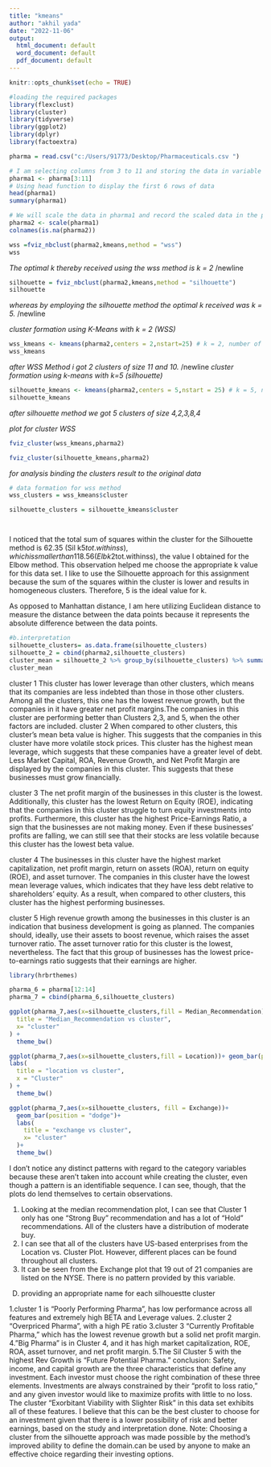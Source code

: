 ```yaml
---
title: "kmeans"
author: "akhil yada"
date: "2022-11-06"
output:
  html_document: default
  word_document: default
  pdf_document: default
---
```


```r
knitr::opts_chunk$set(echo = TRUE)
```


```r
#loading the required packages 
library(flexclust)
library(cluster)
library(tidyverse)
library(ggplot2)
library(dplyr)
library(factoextra)
```

```r

pharma = read.csv("c:/Users/91773/Desktop/Pharmaceuticals.csv ")                             

# I am selecting columns from 3 to 11 and storing the data in variable pharma1
pharma1 <- pharma[3:11]
# Using head function to display the first 6 rows of data
head(pharma1)
summary(pharma1)

# We will scale the data in pharma1 and record the scaled data in the pharma2 dataframe because the variables are measured with varying weights throughout the rows.
pharma2 <- scale(pharma1)
colnames(is.na(pharma2))


```





```r
wss =fviz_nbclust(pharma2,kmeans,method = "wss")
wss
```
*The optimal k thereby received using the wss method is k = 2 *
/newline

```r
silhouette = fviz_nbclust(pharma2,kmeans,method = "silhouette")
silhouette
```
*whereas by employing the silhouette method the optimal k received was k = 5.*
/newline

*cluster formation using K-Means with k = 2 (WSS)*
```r
wss_kmeans <- kmeans(pharma2,centers = 2,nstart=25) # k = 2, number of restarts = 25
wss_kmeans
```
*after WSS Method i got 2 clusters of size 11 and 10.*
/newline
*cluster formation using k-means with k=5 (silhouette)*
```r
silhouette_kmeans <- kmeans(pharma2,centers = 5,nstart = 25) # k = 5, number of restarts = 25
silhouette_kmeans
```
*after silhouette method we got 5 clusters of size 4,2,3,8,4*


*plot for cluster WSS*
```r
fviz_cluster(wss_kmeans,pharma2)
```


```r
fviz_cluster(silhouette_kmeans,pharma2)
```
*for analysis binding the clusters result to the original data*
```r

# data formation for wss method
wss_clusters = wss_kmeans$cluster

silhouette_clusters = silhouette_kmeans$cluster




```

I noticed that the total sum of squares within the cluster for the Silhouette method is 62.35 (Sil k5$tot.withinss), which is smaller than 118.56 (Elb k2$tot.withinss), the value I obtained for the Elbow method. This observation helped me choose the appropriate k value for this data set.
I like to use the Silhouette approach for this assignment because the sum of the squares within the cluster is lower and results in homogeneous clusters. Therefore, 5 is the ideal value for k.

As opposed to Manhattan distance, I am here utilizing Euclidean distance to measure the distance between the data points because it represents the absolute difference between the data points.
```r
#b.interpretation 
silhouette_clusters= as.data.frame(silhouette_clusters)
silhouette_2 = cbind(pharma2,silhouette_clusters)
cluster_mean = silhouette_2 %>% group_by(silhouette_clusters) %>% summarise_all("mean")
cluster_mean

```



cluster 1
This cluster has lower leverage than other clusters, which means that its companies are less indebted than those in those other clusters.
Among all the clusters, this one has the lowest revenue growth, but the companies in it have greater net profit margins.The companies in this cluster are performing better than Clusters 2,3, and 5, when the other factors are included.
cluster 2
When compared to other clusters, this cluster's mean beta value is higher. This suggests that the companies in this cluster have more volatile stock prices.
This cluster has the highest mean leverage, which suggests that these companies have a greater level of debt.
Less Market Capital, ROA, Revenue Growth, and Net Profit Margin are displayed by the companies in this cluster. This suggests that these businesses must grow financially.

cluster 3
The net profit margin of the businesses in this cluster is the lowest. Additionally, this cluster has the lowest Return on Equity (ROE), indicating that the companies in this cluster struggle to turn equity investments into profits.
Furthermore, this cluster has the highest Price-Earnings Ratio, a sign that the businesses are not making money.
Even if these businesses' profits are falling, we can still see that their stocks are less volatile because this cluster has the lowest beta value.

cluster 4
The businesses in this cluster have the highest market capitalization, net profit margin, return on assets (ROA), return on equity (ROE), and asset turnover.
The companies in this cluster have the lowest mean leverage values, which indicates that they have less debt relative to shareholders' equity.
As a result, when compared to other clusters, this cluster has the highest performing businesses.

cluster 5
High revenue growth among the businesses in this cluster is an indication that business development is going as planned.
The companies should, ideally, use their assets to boost revenue, which raises the asset turnover ratio. The asset turnover ratio for this cluster is the lowest, nevertheless.
The fact that this group of businesses has the lowest price-to-earnings ratio suggests that their earnings are higher.

```r
library(hrbrthemes)

pharma_6 = pharma[12:14]
pharma_7 = cbind(pharma_6,silhouette_clusters)

ggplot(pharma_7,aes(x=silhouette_clusters,fill = Median_Recommendation))+geom_bar(position = "dodge") + labs(
  title = "Median_Recommendation vs cluster",
  x= "cluster"
) +
  theme_bw()
```
```r
ggplot(pharma_7,aes(x=silhouette_clusters,fill = Location))+ geom_bar(position = "dodge")
labs(
  title = "location vs cluster",
  x = "Cluster"
) +
  theme_bw()
```

```r
ggplot(pharma_7,aes(x=silhouette_clusters, fill = Exchange))+
  geom_bar(position = "dodge")+
  labs(
    title = "exchange vs cluster",
    x= "cluster"
  )+
  theme_bw()
```
I don't notice any distinct patterns with regard to the category variables because these aren't taken into account while creating the cluster, even though a pattern is an identifiable sequence. I can see, though, that the plots do lend themselves to certain observations.

1. Looking at the median recommendation plot, I can see that Cluster 1 only has one "Strong Buy" recommendation and has a lot of "Hold" recommendations. All of the clusters have a distribution of moderate buy.
2. I can see that all of the clusters have US-based enterprises from the Location vs. Cluster Plot. However, different places can be found throughout all clusters.
3. It can be seen from the Exchange plot that 19 out of 21 companies are listed on the NYSE. There is no pattern provided by this variable.
D) providing an appropriate name for each silhouestte cluster 

1.cluster 1 is "Poorly Performing Pharma", has low performance across all features and extremely high BETA and Leverage values.
2.cluster 2 "Overpriced Pharma", with a high PE ratio
3.cluster 3 "Currently Profitable Pharma," which has the lowest revenue growth but a solid net profit margin.
4."Big Pharma" is in Cluster 4, and it has high market capitalization, ROE, ROA, asset turnover, and net profit margin.
5.The Sil Cluster 5 with the highest Rev Growth is "Future Potential Pharma."
conclusion:
Safety, income, and capital growth are the three characteristics that define any investment. Each investor must choose the right combination of these three elements.
Investments are always constrained by their "profit to loss ratio," and any given investor would like to maximize profits with little to no loss. The cluster "Exorbitant Viability with Slighter Risk" in this data set exhibits all of these features. I believe that this can be the best cluster to choose for an investment given that there is a lower possibility of risk and better earnings, based on the study and interpretation done.
Note: Choosing a cluster from the silhouette approach was made possible by the method's improved ability to define the domain.can be used by anyone to make an effective choice regarding their investing options.